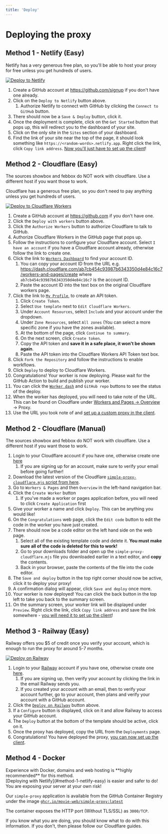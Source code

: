 ```yaml
---
title: 'Deploy'
---
```


# Deploying the proxy

## Method 1 - Netlify (Easy)

Netlify has a very generous free plan, so you'll be able to host your proxy for free unless you get hundreds of users.

[![Deploy to Netlify](https://www.netlify.com/img/deploy/button.svg)](https://app.netlify.com/start/deploy?repository=https://github.com/movie-web/simple-proxy)

1. Create a GitHub account at https://github.com/signup if you don't have one already.
1. Click on the `Deploy to Netlify` button above.
   1. Authorize Netlify to connect with GitHub by clicking the `Connect to GitHub` button.
1. There should now be a `Save & Deploy` button, click it.
1. Once the deployment is complete, click on the `Get Started` button that pops up, this will redirect you to the dashboard of your site.
1. Click on the only site in the `Sites` section of your dashboard.
1. Find the link of your site near the top of the page, it should look something like `https://<random-words>.netlify.app`. Right click the link, click `Copy link address`. [Now you'll just have to set up the client](../extra/streaming.mdx#method-1-self-hosted-proxy)!

## Method 2 - Cloudflare (Easy)

<Warning>
The sources showbox and febbox do NOT work with cloudflare. Use a different host if you want those to work.
</Warning>

Cloudflare has a generous free plan, so you don't need to pay anything unless you get hundreds of users.

[![Deploy to Cloudflare Workers](https://deploy.workers.cloudflare.com/button)](https://deploy.workers.cloudflare.com/?url=https://github.com/movie-web/simple-proxy)

1. Create a GitHub account at https://github.com if you don't have one.
1. Click the `Deploy with workers` button above.
1. Click the `Authorize Workers` button to authorize Cloudflare to talk to GitHub.
1. Authorize Cloudflare Workers in the GitHub page that pops up.
1. Follow the instructions to configure your Cloudflare account. Select `I have an account` if you have a Cloudflare account already, otherwise follow the link to create one.
1. Click the link to [`Workers Dashboard`](https://dash.cloudflare.com/sign-up?to=/:account/workers-and-pages) to find your account ID.
   1. You can copy your account ID from the URL e.g. https://dash.cloudflare.com/ab7cb454c93987b6343350d4e84c16c7/workers-and-pages/create where `ab7cb454c93987b6343350d4e84c16c7` is the account ID.
   1. Paste the account ID into the text box on the original Cloudflare workers page.
1. Click the link to [`My Profile`](https://dash.cloudflare.com/profile/api-tokens), to create an API token.
   1. Click `Create Token`.
   1. Select `Use template` next to `Edit Cloudflare Workers`.
   1. Under `Account Resources`, select `Include` and your account under the dropdown.
   1. Under `Zone Resources`, select `All zones` (You can select a more specific zone if you have the zones available).
   1. At the bottom of the page, click `Continue to summary`.
   1. On the next screen, click `Create token`.
   1. Copy the API token and **save it in a safe place, it won't be shown again**.
   1. Paste the API token into the Cloudflare Workers API Token text box.
1. Click `Fork the Repository` and follow the instructions to enable workflows.
1. Click `Deploy` to deploy to Cloudflare Workers.
1. Congratulations! Your worker is now deploying. Please wait for the GitHub Action to build and publish your worker.
1. You can click the [`Worker dash`](https://dash.cloudflare.com/sign-up?to=/:account/workers-and-pages) and `GitHub repo` buttons to see the status of the deploy.
1. When the worker has deployed, you will need to take note of the URL. This can be found on Cloudflare under [Workers and Pages -> Overview](https://dash.cloudflare.com/sign-up?to=/:account/workers-and-pages) -> Proxy.
1. Use the URL you took note of and [set up a custom proxy in the client](../extra/streaming.mdx#method-1-self-hosted-proxy).

## Method 2 - Cloudflare (Manual)

<Warning>
The sources showbox and febbox do NOT work with cloudflare. Use a different host if you want those to work.
</Warning>

1. Login to your Cloudflare account if you have one, otherwise create one [here](https://dash.cloudflare.com/sign-up?to=/:account/workers-and-pages)
   1. If you are signing up for an account, make sure to verify your email before going further!
1. Download the latest version of the Cloudflare [`simple-proxy-cloudflare.mjs` script from here](https://github.com/movie-web/simple-proxy/releases/latest/download/simple-proxy-cloudflare.mjs).
1. Go to `Workers & Pages` and then `Overview` in the left-hand navigation bar.
1. Click the `Create Worker` button
   1. If you've made a worker or pages application before, you will need to click `Create Application` first
1. Give your worker a name and click `Deploy`. This can be anything you would like!
1. On the `Congratulations` web page, click the `Edit code` button to edit the code in the worker you have just created.
1. There should now be a code editor on the left hand side on the web page.
   1. Select all of the existing template code and delete it. **You must make sure all of the code is deleted for this to work!**
   1. Go to your downloads folder and open up the `simple-proxy-cloudflare.mjs` file you downloaded earlier in a text editor, and **copy** the contents.
   1. Back in your browser, paste the contents of the file into the code editor.
1. The `Save and deploy` button in the top right corner should now be active, click it to deploy your proxy!
1. A confirmation dialog will appear, click `Save and deploy` once more.
1. Your worker is now deployed! You can click the back button in the top left to take you back to the summary screen.
1. On the summary screen, your worker link will be displayed under `Preview`. Right click the link, click `Copy link address` and save the link somewhere - [you will need it to set up the client](../5.extra/1.streaming.md#method-1---self-hosted-proxy)!

## Method 3 - Railway (Easy)

Railway offers you $5 of credit once you verify your account, which is enough to run the proxy for around 5-7 months.

[![Deploy on Railway](https://railway.app/button.svg)](https://railway.app/template/dyYHq1)

1. Login to your [Railway](https://railway.app) account if you have one, otherwise create one [here](https://railway.app/login).
   1. If you are signing up, then verify your account by clicking the link in the email Railway sends you.
   1. If you created your account with an email, then to verify your account further, go to your account, then plans and verify your account with a GitHub account.
1. Click the [`Deploy on Railway`](https://railway.app/template/dyYHq1) button above.
1. If a `Configure` button is displayed, click on it and allow Railway to access your GitHub account.
1. The `Deploy` button at the bottom of the template should be active, click on it.
1. Once the proxy has deployed, copy the URL from the `Deployments` page.
1. Congratulations! You have deployed the proxy, [you can now set up the client](../extra/streaming.mdx#method-1-self-hosted-proxy).

## Method 4 - Docker

<Warning>
Experience with Docker, domains and web hosting is **highly recommended** for this method. <br />
[Deploying with Netlify](#method-1-netlify-easy) is easier and safer to do! You are exposing your server at your own risk!
</Warning>

Our `simple-proxy` application is available from the GitHub Container Registry under the image [`ghcr.io/movie-web/simple-proxy:latest`](https://ghcr.io/movie-web/simple-proxy:latest)

The container exposes the HTTP port (Without TLS/SSL) as `3000/TCP`.

If you know what you are doing, you should know what to do with this information. If you don't, then please follow our Cloudflare guides.
